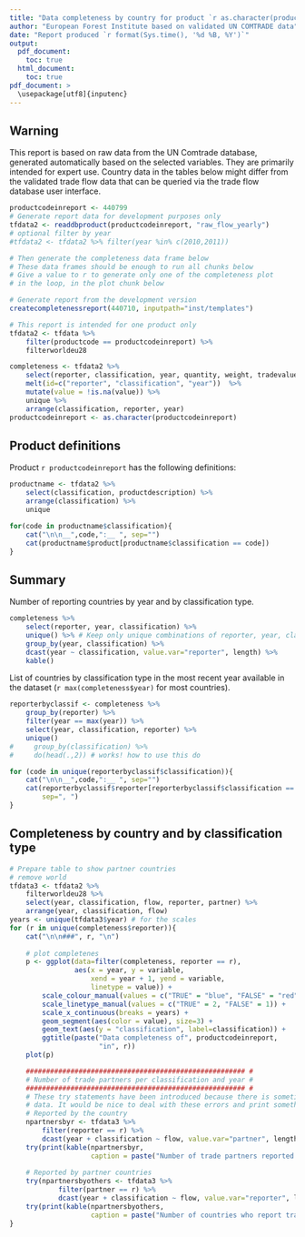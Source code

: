 ```yaml
---
title: "Data completeness by country for product `r as.character(productcodeinreport)` "
author: "European Forest Institute based on validated UN COMTRADE data"
date: "Report produced `r format(Sys.time(), '%d %B, %Y')`"
output:
  pdf_document:
    toc: true
  html_document:
    toc: true
pdf_document: >
  \usepackage[utf8]{inputenc}
---
```



## Warning
This report is based on raw data from the UN Comtrade database, 
generated automatically based on the selected variables. 
They are primarily intended for expert use. Country data in 
the tables below might differ from the validated trade flow 
data that can be queried via the trade flow database user interface.


```r
productcodeinreport <- 440799
# Generate report data for development purposes only
tfdata2 <- readdbproduct(productcodeinreport, "raw_flow_yearly")
# optional filter by year
#tfdata2 <- tfdata2 %>% filter(year %in% c(2010,2011))

# Then generate the completeness data frame below
# These data frames should be enough to run all chunks below
# Give a value to r to generate only one of the completeness plot 
# in the loop, in the plot chunk below

# Generate report from the development version
createcompletenessreport(440710, inputpath="inst/templates")
```


```r
# This report is intended for one product only
tfdata2 <- tfdata %>% 
    filter(productcode == productcodeinreport) %>%
    filterworldeu28

completeness <- tfdata2 %>%
    select(reporter, classification, year, quantity, weight, tradevalue) %>%
    melt(id=c("reporter", "classification", "year"))  %>%
    mutate(value = !is.na(value)) %>%
    unique %>% 
    arrange(classification, reporter, year)
productcodeinreport <- as.character(productcodeinreport)
```


## Product definitions
Product `r productcodeinreport` has the following definitions:
```r
productname <- tfdata2 %>% 
    select(classification, productdescription) %>%
    arrange(classification) %>%
    unique

for(code in productname$classification){
    cat("\n\n__",code,":__ ", sep="")
    cat(productname$product[productname$classification == code])
}
```


## Summary
Number of reporting countries by year and by classification type.
```r
completeness %>% 
    select(reporter, year, classification) %>%
    unique() %>% # Keep only unique combinations of reporter, year, classification
    group_by(year, classification) %>% 
    dcast(year ~ classification, value.var="reporter", length) %>%
    kable()
```


List of countries by classification type in the most recent year available in the dataset (`r max(completeness$year)` for most countries).
```r
reporterbyclassif <- completeness %>% 
    group_by(reporter) %>%
    filter(year == max(year)) %>%
    select(year, classification, reporter) %>%
    unique()
#     group_by(classification) %>%
#     do(head(.,2)) # works! how to use this do

for (code in unique(reporterbyclassif$classification)){
    cat("\n\n__",code,":__ ", sep="")
    cat(reporterbyclassif$reporter[reporterbyclassif$classification == code], 
        sep=", ")
}
```


## Completeness by country and by classification type 
```r
# Prepare table to show partner countries
# remove world
tfdata3 <- tfdata2 %>% 
    filterworldeu28 %>%
    select(year, classification, flow, reporter, partner) %>%
    arrange(year, classification, flow)
years <- unique(tfdata3$year) # for the scales
for (r in unique(completeness$reporter)){
    cat("\n\n###", r, "\n")
    
    # plot completenes
    p <- ggplot(data=filter(completeness, reporter == r), 
                aes(x = year, y = variable, 
                    xend = year + 1, yend = variable, 
                    linetype = value)) +
        scale_colour_manual(values = c("TRUE" = "blue", "FALSE" = "red")) +
        scale_linetype_manual(values = c("TRUE" = 2, "FALSE" = 1)) +
        scale_x_continuous(breaks = years) +
        geom_segment(aes(color = value), size=3) + 
        geom_text(aes(y = "classification", label=classification)) +
        ggtitle(paste("Data completeness of", productcodeinreport,
                      "in", r))
    plot(p)

    ###################################################### #
    # Number of trade partners per classification and year #
    ###################################################### #
    # These try statements have been introduced because there is sometimes missing
    # data. It would be nice to deal with these errors and print something when they occur
    # Reported by the country
    npartnersbyr <- tfdata3 %>% 
        filter(reporter == r) %>%
        dcast(year + classification ~ flow, value.var="partner", length) 
    try(print(kable(npartnersbyr,
                    caption = paste("Number of trade partners reported by", r))))
    
    # Reported by partner countries
    try(npartnersbyothers <- tfdata3 %>% 
            filter(partner == r) %>%
            dcast(year + classification ~ flow, value.var="reporter", length))
    try(print(kable(npartnersbyothers,
                    caption = paste("Number of countries who report trading with",r))))
}
``` 
